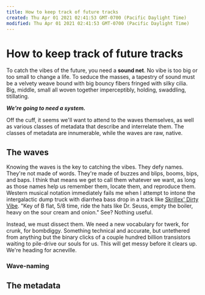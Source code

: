 ```yaml
---
title: How to keep track of future tracks
created: Thu Apr 01 2021 02:41:53 GMT-0700 (Pacific Daylight Time)
modified: Thu Apr 01 2021 02:41:53 GMT-0700 (Pacific Daylight Time)
---
```

# How to keep track of future tracks

To catch the vibes of the future, you need a **sound net**. No vibe is too big or too small to change a life. To seduce the masses, a tapestry of sound must be a velvety weave bound with big bouncy fibers fringed with silky cilia. Big, middle, small all woven together imperceptibly, holding, swaddling, titillating.

***We're going to need a system.***

Off the cuff, it seems we'll want to attend to the waves themselves, as well as various classes of metadata that describe and interrelate them. The classes of metadata are innumerable, while the waves are raw, native.

## The waves

Knowing the waves is the key to catching the vibes. They defy names. They're not made of words. They're made of buzzes and blips, booms, bips, and baps. I think that means we get to call them whatever we want, as long as those names help us remember them, locate them, and reproduce them. Western musical notation immediately fails me when I attempt to intone the intergalactic dump truck with diarrhea bass drop in a track like [Skrillex' Dirty Vibe](https://youtu.be/Mq-aVCUs2Q0?t=54s). "Key of B flat, 5/8 time, ride the hats like Dr. Seuss, empty the boiler, heavy on the sour cream and onion." See? Nothing useful.

Instead, we must dissect them. We need a new vocabulary for twerk, for crunk, for bombdiggy. Something technical and accurate, but untethered from anything but the binary clicks of a couple hundred billion transistors waiting to pile-drive our souls for us. This will get messy before it clears up. We're heading for acneville.

### Wave-naming

## The metadata